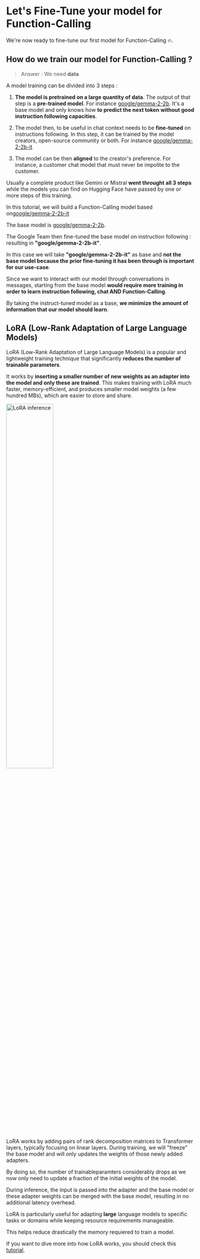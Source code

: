 # Let's Fine-Tune your model for Function-Calling

We're now ready to fine-tune our first model for Function-Calling 🔥.

## How do we train our model for Function-Calling ?

> Answer : We need **data**

A model training can be divided into 3 steps :

1. **The model is pretrained on a large quantity of data**. The output of that step is a **pre-trained model**. For instance [google/gemma-2-2b](https://huggingface.co/google/gemma-2-2b). It's a base model and only knows how **to predict the next token without good instruction following capacities**.

2. The model then, to be useful in chat context needs to be **fine-tuned** on instructions following. In this step, it can be trained by the model creators, open-source community or both. For instance [google/gemma-2-2b-it](https://huggingface.co/google/gemma-2-2b-it) 

3. The model can be then **aligned** to the creator's preference. For instance, a customer chat model that must never be impolite to the customer.

Usually a complete product like Gemini or Mistral **went throught all 3 steps** while the models you can find on Hugging Face have passed by one or more steps of this training.

In this tutorial, we will build a Function-Calling model based on[google/gemma-2-2b-it](https://huggingface.co/google/gemma-2-2b-it) 

The base model is [google/gemma-2-2b](https://huggingface.co/google/gemma-2-2b). 

The Google Team then fine-tuned the base model on instruction following : resulting in **"google/gemma-2-2b-it"**. 

In this case we will take **"google/gemma-2-2b-it"** as base and **not the base model because the prior fine-tuning it has been through is important for our use-case**.

Since we want to interact with our model through conversations in messages, starting from the base model **would require more training in order to learn instruction following, chat AND Function-Calling**.

By taking the instruct-tuned model as a base, **we minimize the amount of information that our model should learn**.

## LoRA  (Low-Rank Adaptation of Large Language Models)

LoRA (Low-Rank Adaptation of Large Language Models) is a popular and lightweight training technique that significantly **reduces the number of trainable parameters**.

It works by **inserting a smaller number of new weights as an adapter into the model and only these are trained**. 
This makes training with LoRA much faster, memory-efficient, and produces smaller model weights (a few hundred MBs), which are easier to store and share. 

<img src="https://huggingface.co/datasets/agents-course/course-images/resolve/main/en/unit1/blog_multi-lora-serving_LoRA.gif" alt="LoRA inference" width="50%"/>

LoRA works by adding pairs of rank decomposition matrices to Transformer layers, typically focusing on linear layers.
During training, we will "freeze" the base model and will only updates the weights of those newly added adapters. 

By doing so, the number of trainableparamters considerably drops as we now only need to update a fraction of the initial weights of the model.

During inference, the input is passed into the adapter and the base model or these adapter weights can be merged with the base model, resulting in no additional latency overhead. 

LoRA is particularly useful for adapting **large** language models to specific tasks or domains while keeping resource requirements manageable.

This helps reduce drastically the memory requiered to train a model.

If you want to dive more into how LoRA works, you should check this [tutorial](https://huggingface.co/learn/nlp-course/chapter11/4?fw=pt).


